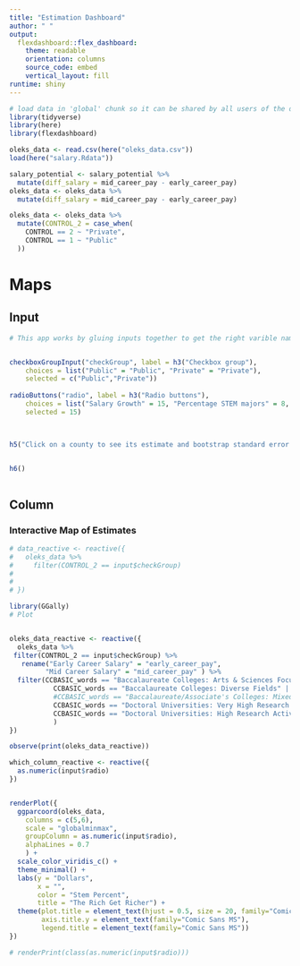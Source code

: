 ```yaml
---
title: "Estimation Dashboard"
author: " " 
output: 
  flexdashboard::flex_dashboard:
    theme: readable 
    orientation: columns
    source_code: embed
    vertical_layout: fill 
runtime: shiny
---
```


```r
# load data in 'global' chunk so it can be shared by all users of the dashboard
library(tidyverse)
library(here)
library(flexdashboard)
```



```r
oleks_data <- read.csv(here("oleks_data.csv"))
load(here("salary.Rdata"))

salary_potential <- salary_potential %>%
  mutate(diff_salary = mid_career_pay - early_career_pay)
oleks_data <- oleks_data %>%
  mutate(diff_salary = mid_career_pay - early_career_pay)

oleks_data <- oleks_data %>%
  mutate(CONTROL_2 = case_when(
    CONTROL == 2 ~ "Private",
    CONTROL == 1 ~ "Public"
  ))
```




Maps
=====================================  


Input {.sidebar}
--------------------------------------------------------


```r
# This app works by gluing inputs together to get the right varible names


checkboxGroupInput("checkGroup", label = h3("Checkbox group"), 
    choices = list("Public" = "Public", "Private" = "Private"),
    selected = c("Public","Private"))
                                
radioButtons("radio", label = h3("Radio buttons"),
    choices = list("Salary Growth" = 15, "Percentage STEM majors" = 8, "Percentage who feel like they are making the world better" = 7), 
    selected = 15)
                


h5("Click on a county to see its estimate and bootstrap standard error.") 


h6()
                                
```


Column{.tabset}
-----------------------------------------------------------------------
### Interactive Map of Estimates 
```r
  
# data_reactive <- reactive({
#   oleks_data %>%
#     filter(CONTROL_2 == input$checkGroup)
#   
#   
# })

library(GGally)
# Plot


oleks_data_reactive <- reactive({
  oleks_data %>%
 filter(CONTROL_2 == input$checkGroup) %>%
   rename("Early Career Salary" = "early_career_pay",
         "Mid Career Salary" = "mid_career_pay" ) %>%
  filter(CCBASIC_words == "Baccalaureate Colleges: Arts & Sciences Focus" |
           CCBASIC_words == "Baccalaureate Colleges: Diverse Fields" |
           #CCBASIC_words == "Baccalaureate/Associate's Colleges: Mixed Baccalaureate/Associate's" |
           CCBASIC_words == "Doctoral Universities: Very High Research Activity" |
           CCBASIC_words == "Doctoral Universities: High Research Activity"
           )
})

observe(print(oleks_data_reactive))

which_column_reactive <- reactive({
  as.numeric(input$radio)
})


renderPlot({
  ggparcoord(oleks_data,
    columns = c(5,6),
    scale = "globalminmax",
    groupColumn = as.numeric(input$radio),
    alphaLines = 0.7
    ) +
  scale_color_viridis_c() +
  theme_minimal() +
  labs(y = "Dollars",
       x = "",
       color = "Stem Percent",
       title = "The Rich Get Richer") +
  theme(plot.title = element_text(hjust = 0.5, size = 20, family="Comic Sans MS"), 
        axis.title.y = element_text(family="Comic Sans MS"), 
        legend.title = element_text(family="Comic Sans MS"))
})

# renderPrint(class(as.numeric(input$radio)))
```
